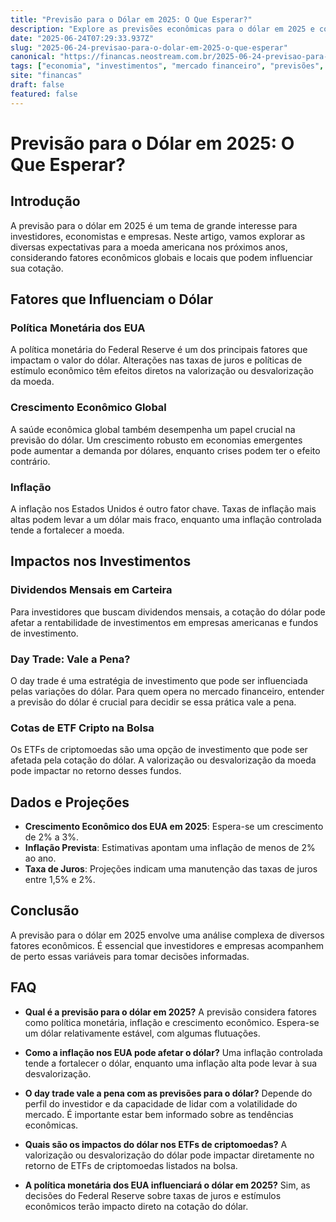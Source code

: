 ```yaml
---
title: "Previsão para o Dólar em 2025: O Que Esperar?"
description: "Explore as previsões econômicas para o dólar em 2025 e como isso pode impactar investimentos, day trade e carteiras de dividendos."
date: "2025-06-24T07:29:33.937Z"
slug: "2025-06-24-previsao-para-o-dolar-em-2025-o-que-esperar"
canonical: "https://financas.neostream.com.br/2025-06-24-previsao-para-o-dolar-em-2025-o-que-esperar"
tags: ["economia", "investimentos", "mercado financeiro", "previsões", "day trade"]
site: "financas"
draft: false
featured: false
---
```


# Previsão para o Dólar em 2025: O Que Esperar?

## Introdução
A previsão para o dólar em 2025 é um tema de grande interesse para investidores, economistas e empresas. Neste artigo, vamos explorar as diversas expectativas para a moeda americana nos próximos anos, considerando fatores econômicos globais e locais que podem influenciar sua cotação.

## Fatores que Influenciam o Dólar

### Política Monetária dos EUA
A política monetária do Federal Reserve é um dos principais fatores que impactam o valor do dólar. Alterações nas taxas de juros e políticas de estímulo econômico têm efeitos diretos na valorização ou desvalorização da moeda.

### Crescimento Econômico Global
A saúde econômica global também desempenha um papel crucial na previsão do dólar. Um crescimento robusto em economias emergentes pode aumentar a demanda por dólares, enquanto crises podem ter o efeito contrário.

### Inflação
A inflação nos Estados Unidos é outro fator chave. Taxas de inflação mais altas podem levar a um dólar mais fraco, enquanto uma inflação controlada tende a fortalecer a moeda.

## Impactos nos Investimentos

### Dividendos Mensais em Carteira
Para investidores que buscam dividendos mensais, a cotação do dólar pode afetar a rentabilidade de investimentos em empresas americanas e fundos de investimento.

### Day Trade: Vale a Pena?
O day trade é uma estratégia de investimento que pode ser influenciada pelas variações do dólar. Para quem opera no mercado financeiro, entender a previsão do dólar é crucial para decidir se essa prática vale a pena.

### Cotas de ETF Cripto na Bolsa
Os ETFs de criptomoedas são uma opção de investimento que pode ser afetada pela cotação do dólar. A valorização ou desvalorização da moeda pode impactar no retorno desses fundos.

## Dados e Projeções
- **Crescimento Econômico dos EUA em 2025**: Espera-se um crescimento de 2% a 3%.
- **Inflação Prevista**: Estimativas apontam uma inflação de menos de 2% ao ano.
- **Taxa de Juros**: Projeções indicam uma manutenção das taxas de juros entre 1,5% e 2%.

## Conclusão
A previsão para o dólar em 2025 envolve uma análise complexa de diversos fatores econômicos. É essencial que investidores e empresas acompanhem de perto essas variáveis para tomar decisões informadas.

## FAQ

- **Qual é a previsão para o dólar em 2025?**
  A previsão considera fatores como política monetária, inflação e crescimento econômico. Espera-se um dólar relativamente estável, com algumas flutuações.

- **Como a inflação nos EUA pode afetar o dólar?**
  Uma inflação controlada tende a fortalecer o dólar, enquanto uma inflação alta pode levar à sua desvalorização.

- **O day trade vale a pena com as previsões para o dólar?**
  Depende do perfil do investidor e da capacidade de lidar com a volatilidade do mercado. É importante estar bem informado sobre as tendências econômicas.

- **Quais são os impactos do dólar nos ETFs de criptomoedas?**
  A valorização ou desvalorização do dólar pode impactar diretamente no retorno de ETFs de criptomoedas listados na bolsa.

- **A política monetária dos EUA influenciará o dólar em 2025?**
  Sim, as decisões do Federal Reserve sobre taxas de juros e estímulos econômicos terão impacto direto na cotação do dólar.